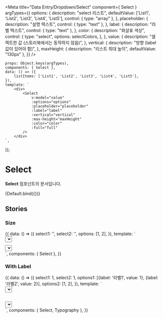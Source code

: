 
<Meta
    title="Data Entry/Dropdown/Select"
    component={ Select }
    argTypes={{
        options: {
            description: "select 리스트",
            defaultValue: ['List1', 'List2', 'List3', 'List4', 'List5'],
            control: { type: "array" },
        },
        placeholder: {
            description: "설명 텍스트",
            control: { type: "text" },
        },
        label: {
            description: "라벨 텍스트",
            control: { type: "text" },
        },
        color: {
            description: "화살표 색상",
            control: {
                type: "select",
                options: selectColors,
            },
        },
        value: {
            description: "셀렉트한 값 (스토리북에서는 동작하지 않음)",
        },
        vertical: {
            description: "방향 (label 값이 있어야 함)",
        },
        maxHeight: {
            description: "리스트 최대 높이",
            defaultValue: "130px"
        },
    }}
/>

    props: Object.keys(argTypes),
    components: { Select },
    data: () => ({
        listItems: ['List1', 'List2', 'List3', 'List4', 'List5'],
    }),
    template: `
        <div>
            <Select
                v-model="value"
                :options="options"
                :placeholder="placeholder"
                :label="label"
                :vertical="vertical"
                :max-height="maxHeight"
                :color="color"
                :full="full"
            />
        </div>
    `,
});

# Select
**Select** 컴포넌트의 문서입니다.

<Story name="Default" height="150px">
    {Default.bind({})}
</Story>

<ArgsTable story="Default" />

## Stories

### Size
<Canvas>
    <Story name="Size" height="200px">
        {{
            data: () => ({
                select1: '',
                select2: '',
                options: [1, 2],
            }),
            template: `
                <div>
                    <div style="margin-bottom: 10px">
                        <Select v-model="select1" :options="options" />
                    </div>
                    <div>
                        <Select v-model="select2" :options="options" full />
                    </div>
                </div>
        `,
            components: { Select },
        }}
    </Story>
</Canvas>

### With Label
<Canvas>
    <Story name="Direction" height="300px">
        {{
            data: () => ({
                select1: 1,
                select2: 1,
                options1: [{label: '라벨1', value: 1}, {label: '라벨2', value: 2}],
                options2: [1, 2],
            }),
            template: `
                <div>
                    <div style="margin-bottom: 30px">
                        <Select v-model="select1" :options="options1" label="Label" />
                        <Typography color="gray800" type="body2">
                          options: {{ options1 }}<br />
                          선택된 값: {{ select1 }}
                        </Typography>
                        <Typography></Typography>
                    </div>
                    <div>
                        <Select v-model="select2" :options="options2" label="Label" :vertical="false" />
                        <Typography color="gray800" type="body2">
                          options: {{ options2 }}<br />
                          선택된 값: {{ select2 }}
                        </Typography>
                    </div>
                </div>
        `,
            components: { Select, Typography },
        }}
    </Story>
</Canvas>
